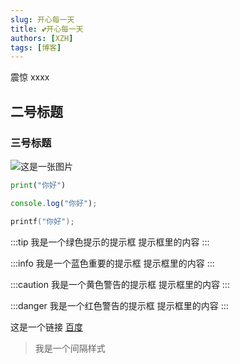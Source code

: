 ```yaml
---
slug: 开心每一天
title: 💕开心每一天
authors: [XZH]
tags: [博客]
---
```


震惊 xxxx

<!-- truncate -->

## 二号标题

### 三号标题

![这是一张图片](x.jpg)

```py
print("你好")
```

```js
console.log("你好");
```

```c
printf("你好");
```

:::tip 我是一个绿色提示的提示框
提示框里的内容
:::

:::info 我是一个蓝色重要的提示框
提示框里的内容
:::

:::caution 我是一个黄色警告的提示框
提示框里的内容
:::

:::danger 我是一个红色警告的提示框
提示框里的内容
:::

这是一个链接 [百度](http://www.baidu.com)

> 我是一个间隔样式
